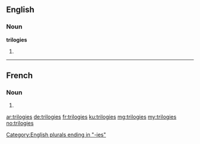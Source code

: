 ==English==

===Noun===
'''trilogies'''

# {{plural of|trilogy}}

[[Category:English plurals ending in "-ies"]]

----

==French==

===Noun===
{{head|fr|g=f-p}}

# {{plural of|trilogie|lang=fr}}

[[ar:trilogies]]
[[de:trilogies]]
[[fr:trilogies]]
[[ku:trilogies]]
[[mg:trilogies]]
[[my:trilogies]]
[[no:trilogies]]